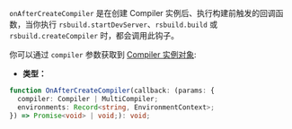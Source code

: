 `onAfterCreateCompiler` 是在创建 Compiler 实例后、执行构建前触发的回调函数，当你执行 `rsbuild.startDevServer`、`rsbuild.build` 或 `rsbuild.createCompiler` 时，都会调用此钩子。

你可以通过 `compiler` 参数获取到 [Compiler 实例对象](https://webpack.js.org/api/node/#compiler-instance):

- **类型：**

```ts
function OnAfterCreateCompiler(callback: (params: {
  compiler: Compiler | MultiCompiler;
  environments: Record<string, EnvironmentContext>;
}) => Promise<void> | void;): void;
```

